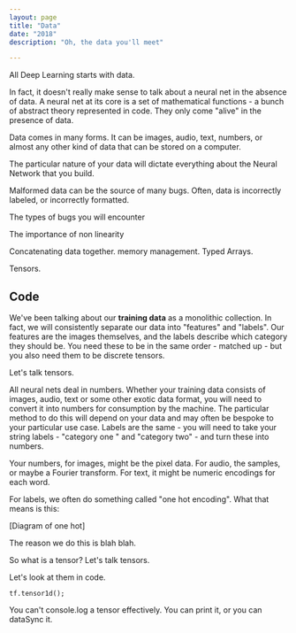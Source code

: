 ```yaml
---
layout: page
title: "Data"
date: "2018"
description: "Oh, the data you'll meet"

---
```


All Deep Learning starts with data.

In fact, it doesn't really make sense to talk about a neural net in the absence of data. A neural net at its core is a set of mathematical functions - a bunch of abstract theory represented in code. They only come "alive" in the presence of data.

Data comes in many forms. It can be images, audio, text, numbers, or almost any other kind of data that can be stored on a computer.

The particular nature of your data will dictate everything about the Neural Network that you build.

Malformed data can be the source of many bugs. Often, data is incorrectly labeled, or incorrectly formatted.

The types of bugs you will encounter

The importance of non linearity

Concatenating data together. memory management. Typed Arrays.

Tensors.

## Code


We've been talking about our **training data** as a monolithic collection. In fact, we will consistently separate our data into "features" and "labels". Our features are the images themselves, and the labels describe which category they should be. You need these to be in the same order - matched up - but you also need them to be discrete tensors.

Let's talk tensors.

All neural nets deal in numbers. Whether your training data consists of images, audio, text or some other exotic data format, you will need to convert it into numbers for consumption by the machine. The particular method to do this will depend on your data and may often be bespoke to your particular use case. Labels are the same - you will need to take your string labels - "category one " and "category two" - and turn these into numbers.

Your numbers, for images, might be the pixel data. For audio, the samples, or maybe a Fourier transform. For text, it might be numeric encodings for each word.

For labels, we often do something called "one hot encoding". What that means is this:

[Diagram of one hot]

The reason we do this is blah blah.

So what is a tensor? Let's talk tensors.

Let's look at them in code.

```
tf.tensor1d();
```

You can't console.log a tensor effectively. You can print it, or you can dataSync it.
